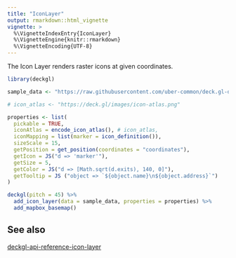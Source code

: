 ```yaml
---
title: "IconLayer"
output: rmarkdown::html_vignette
vignette: >
  %\VignetteIndexEntry{IconLayer}
  %\VignetteEngine{knitr::rmarkdown}
  %\VignetteEncoding{UTF-8}
---
```


The Icon Layer renders raster icons at given coordinates.

```r
library(deckgl)

sample_data <- "https://raw.githubusercontent.com/uber-common/deck.gl-data/master/website/bart-stations.json"

# icon_atlas <- "https://deck.gl/images/icon-atlas.png"

properties <- list(
  pickable = TRUE,
  iconAtlas = encode_icon_atlas(), # icon_atlas,
  iconMapping = list(marker = icon_definition()),
  sizeScale = 15,
  getPosition = get_position(coordinates = "coordinates"),
  getIcon = JS("d => 'marker'"),
  getSize = 5,
  getColor = JS("d => [Math.sqrt(d.exits), 140, 0]"),
  getTooltip = JS ("object => `${object.name}\n${object.address}`")
)

deckgl(pitch = 45) %>%
  add_icon_layer(data = sample_data, properties = properties) %>%
  add_mapbox_basemap()

```

## See also

[deckgl-api-reference-icon-layer](https://deck.gl/#/documentation/deckgl-api-reference/layers/icon-layer)
